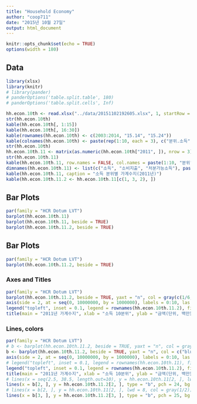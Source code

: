 ```yaml
---
title: "Household Economy"
author: "coop711"
date: "2015년 10월 27일"
output: html_document
---
```


```r
knitr::opts_chunk$set(echo = TRUE)
options(width = 180)
```

## Data

```r
library(xlsx)
library(knitr)
# library(pander)
# panderOptions('table.split.table', 180)
# panderOptions('table.split.cells', Inf)
```

```r
hh.econ.10th <- read.xlsx("../data/20151102192605.xlsx", 1, startRow = 5, endRow = 18, colIndex = 3:32, header = FALSE)
str(hh.econ.10th)
kable(hh.econ.10th[, 1:15])
kable(hh.econ.10th[, 16:30])
kable(rownames(hh.econ.10th) <- c(2003:2014, "15.14", "15.24"))
kable(colnames(hh.econ.10th) <- paste(rep(1:10, each = 3), c("분위.소득", "분위.소비지출", "분위.처분가능소득"), sep=""))
str(hh.econ.10th)
hh.econ.10th.11 <- matrix(as.numeric(hh.econ.10th["2011", ]), nrow = 3)
str(hh.econ.10th.11)
kable(hh.econ.10th.11, row.names = FALSE, col.names = paste(1:10, "분위"), caption = "소득 분위별 가계수지(2011년)")
dimnames(hh.econ.10th.11) <- list(c("소득", "소비지출", "처분가능소득"), paste(1:10, "분위", sep = ""))
kable(hh.econ.10th.11, caption = "소득 분위별 가계수지(2011년)")
kable(hh.econ.10th.11.2 <- hh.econ.10th.11[c(1, 3, 2), ])
```

## Bar Plots

```r
par(family = "HCR Dotum LVT")
barplot(hh.econ.10th.11)
barplot(hh.econ.10th.11, beside = TRUE)
barplot(hh.econ.10th.11.2, beside = TRUE)
```

## Bar Plots

```r
par(family = "HCR Dotum LVT")
barplot(hh.econ.10th.11.2, beside = TRUE)
```

### Axes and Titles

```r
par(family = "HCR Dotum LVT")
barplot(hh.econ.10th.11.2, beside = TRUE, yaxt = "n", col = gray(c(1/6, 1/2, 5/6)))
axis(side = 2, at = seq(0, 10000000, by = 1000000), labels = 0:10, las = 1)
legend("topleft", inset = 0.1, legend = rownames(hh.econ.10th.11.2), fill = gray(c(1/6, 1/2, 5/6)))
title(main = "2011년 가계수지", xlab = "소득 10분위", ylab = "금액(단위, 백만원)")
```

### Lines, colors

```r
par(family = "HCR Dotum LVT")
# b <- barplot(hh.econ.10th.11.2, beside = TRUE, yaxt = "n", col = gray(c(1/6, 1/2, 5/6)))
b <- barplot(hh.econ.10th.11.2, beside = TRUE, yaxt = "n", col = c("blue", "cyan", "red"))
axis(side = 2, at = seq(0, 10000000, by = 1000000), labels = 0:10, las = 1)
# legend("topleft", inset = 0.1, legend = rownames(hh.econ.10th.11), fill = gray(c(1/6, 1/2, 5/6)))
legend("topleft", inset = 0.1, legend = rownames(hh.econ.10th.11.2), fill = c("blue", "cyan", "red"))
title(main = "2011년 가계수지", xlab = "소득 10분위", ylab = "금액(단위, 백만원)")
# lines(x = seq(2.5, 38.5, length.out=10), y = hh.econ.10th.11[2, ], lwd=5, col=gray(1/2))
lines(x = b[2, ], y = hh.econ.10th.11.2[2, ], type = "b", pch = 24, bg = "white", col = "black", lwd = 4)
# lines(x = b[2, ], y = hh.econ.10th.11[2, ], lwd = 8, col = gray(1/2))
lines(x = b[3, ], y = hh.econ.10th.11.2[3, ], type = "b", pch = 25, bg = "white", col = "black", lwd = 4)
```

